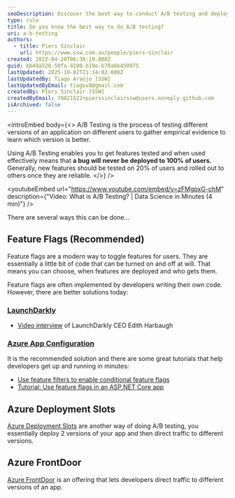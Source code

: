 ```yaml
---
seoDescription: Discover the best way to conduct A/B testing and deploy features reliably with feature flags, Azure Deployment Slots, or Azure FrontDoor
type: rule
title: Do you know the best way to do A/B testing?
uri: a-b-testing
authors:
  - title: Piers Sinclair
    url: https://www.ssw.com.au/people/piers-sinclair
created: 2022-04-20T06:38:19.000Z
guid: bb49a520-59fa-4190-b19e-b70a6b450975
lastUpdated: 2025-10-02T21:14:02.000Z
lastUpdatedBy: Tiago Araújo [SSW]
lastUpdatedByEmail: tiagov8@gmail.com
createdBy: Piers Sinclair [SSW]
createdByEmail: 79821522+pierssinclairssw@users.noreply.github.com
isArchived: false
---
```


<introEmbed
  body={<>
A/B Testing is the process of testing different versions of an application on different users to gather empirical evidence to learn which version is better.

Using A/B Testing enables you to get features tested and when used effectively means that **a bug will never be deployed to 100% of users.** Generally, new features should be tested on 20% of users and rolled out to others once they are reliable.
  </>}
/>

<youtubeEmbed url="https://www.youtube.com/embed/v=zFMgpxG-chM" description={"Video: What is A/B Testing? | Data Science in Minutes (4 min)"} />


There are several ways this can be done...

## Feature Flags (Recommended)

Feature flags are a modern way to toggle features for users. They are essentially a little bit of code that can be turned on and off at will. That means you can choose, when features are deployed and who gets them.

Feature flags are often implemented by developers writing their own code. However, there are better solutions today:

### [LaunchDarkly](https://launchdarkly.com/)

* [Video interview](https://tv.ssw.com/ndc-sydney-2017-ask-me-anything-with-adam-cogan-and-edith-harbaugh-launchdarkly-tripit-devops/) of LaunchDarkly CEO Edith Harbaugh

### [Azure App Configuration](https://docs.microsoft.com/en-us/azure/azure-app-configuration/overview?WT.mc_id=AZ-MVP-33518)

It is the recommended solution and there are some great tutorials that help developers get up and running in minutes:

* [Use feature filters to enable conditional feature flags](https://docs.microsoft.com/en-us/azure/azure-app-configuration/howto-feature-filters-aspnet-core?WT.mc_id=AZ-MVP-33518)
* [Tutorial: Use feature flags in an ASP.NET Core app](https://docs.microsoft.com/en-us/azure/azure-app-configuration/use-feature-flags-dotnet-core?WT.mc_id=AZ-MVP-33518)

## Azure Deployment Slots

[Azure Deployment Slots](https://docs.microsoft.com/en-us/azure/app-service/deploy-staging-slots?WT.mc_id=AZ-MVP-33518) are another way of doing A/B testing, you essentially deploy 2 versions of your app and then direct traffic to different versions.

## Azure FrontDoor

[Azure FrontDoor](https://docs.microsoft.com/en-us/azure/frontdoor/front-door-overview?WT.mc_id=AZ-MVP-33518) is an offering that lets developers direct traffic to different versions of an app.
